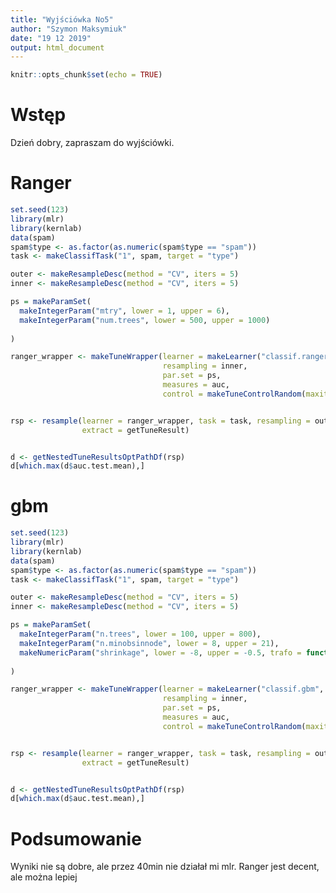---
title: "Wyjściówka No5"
author: "Szymon Maksymiuk"
date: "19 12 2019"
output: html_document
---

```{r setup, include=FALSE}
knitr::opts_chunk$set(echo = TRUE)
```

# Wstęp

Dzień dobry, zapraszam do wyjściówki.

# Ranger

```{r}
set.seed(123)
library(mlr)
library(kernlab)
data(spam)
spam$type <- as.factor(as.numeric(spam$type == "spam"))
task <- makeClassifTask("1", spam, target = "type")

outer <- makeResampleDesc(method = "CV", iters = 5)
inner <- makeResampleDesc(method = "CV", iters = 5)

ps = makeParamSet(
  makeIntegerParam("mtry", lower = 1, upper = 6),
  makeIntegerParam("num.trees", lower = 500, upper = 1000)
  
)

ranger_wrapper <- makeTuneWrapper(learner = makeLearner("classif.ranger", predict.type = "prob"), 
                                  resampling = inner, 
                                  par.set = ps,
                                  measures = auc,
                                  control = makeTuneControlRandom(maxit = 10L))


rsp <- resample(learner = ranger_wrapper, task = task, resampling = outer, measures = auc, 
                extract = getTuneResult)


d <- getNestedTuneResultsOptPathDf(rsp)
d[which.max(d$auc.test.mean),]

```

# gbm

```{r}
set.seed(123)
library(mlr)
library(kernlab)
data(spam)
spam$type <- as.factor(as.numeric(spam$type == "spam"))
task <- makeClassifTask("1", spam, target = "type")

outer <- makeResampleDesc(method = "CV", iters = 5)
inner <- makeResampleDesc(method = "CV", iters = 5)

ps = makeParamSet(
  makeIntegerParam("n.trees", lower = 100, upper = 800),
  makeIntegerParam("n.minobsinnode", lower = 8, upper = 21),
  makeNumericParam("shrinkage", lower = -8, upper = -0.5, trafo = function(x) 2^x)
  
)

ranger_wrapper <- makeTuneWrapper(learner = makeLearner("classif.gbm", predict.type = "prob"), 
                                  resampling = inner, 
                                  par.set = ps,
                                  measures = auc,
                                  control = makeTuneControlRandom(maxit = 10L))


rsp <- resample(learner = ranger_wrapper, task = task, resampling = outer, measures = auc, 
                extract = getTuneResult)


d <- getNestedTuneResultsOptPathDf(rsp)
d[which.max(d$auc.test.mean),]

```


# Podsumowanie

Wyniki nie są dobre, ale przez 40min nie działał mi mlr. Ranger jest decent, ale można lepiej
